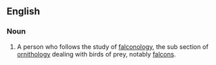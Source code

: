 ==English==

===Noun===
{{en-noun}}

# A person who follows the study of [[falconology]], the sub section of [[ornithology]] dealing with birds of prey, notably [[falcon]]s.